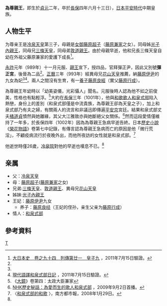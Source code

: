 {{japanese|japanese=為尊 親王|kana=ためたか しんのう|romaji=Tametaka Shinnō|舊寫 =為尊 親王|}}
'''為尊親王'''{{BD|977年||1002年|7月25日|T}}，即生於[[貞元_(圓融天皇)|貞元]]二年，卒於[[長保|長保]]四年六月十三日），[[日本|日本]][[平安時代|平安時代]]中期皇族。
==人物生平==
为尊亲王是[[冷泉天皇|冷泉天皇]]第三子，母親是[[女御|女御]][[藤原超子|藤原超子]]（[[藤原兼家|藤原兼家]]之女）。同母姊[[光子內親王|光子內親王]]，同母兄[[三條天皇|三條天皇]]，同母弟[[敦道親王|敦道親王]]。由於母親早逝，他和兄長三條天皇自幼在外祖父藤原兼家的愛護下成長<ref name= dainihonsi >[http://miko.org/~uraki/kuon/furu/text/dainihonsi/dns094.htm#02a 大日本史　卷之九十四　列傳第廿一　皇子九] {{Wayback|url=http://miko.org/~uraki/kuon/furu/text/dainihonsi/dns094.htm#02a |date=20100713083917 }}，2011年7月15日驗證。{{ja}}</ref>。

[[永祚_(日本)|永祚]]元年（989年）十一月元服、[[親王|親王]]宣下，授四品，官拜彈正尹，因此又別號'''彈正宮'''，後晉為二品<ref name= dainihonsi />。[[正曆_(一條天皇)|正曆]]三年（993年）經異母兄[[花山天皇|花山天皇]]推薦，納[[藤原伊尹|藤原伊尹]]的九女為妃<ref name= dainihonsi /><ref name=sankouan>[http://sankouan.sub.jp/izumisikibunikki-yaku.htm 現代語譯和泉式部日記] {{Wayback|url=http://sankouan.sub.jp/izumisikibunikki-yaku.htm |date=20110630110645 }}，2011年7月15日驗證。{{ja}}</ref>。兩人之間沒有生育，有一[[養子|養子]][[藤原良經|藤原良經]]（實父[[藤原行成|藤原行成]]）。

為尊親王年幼時以「幼美姿儀，光彩懾人」聞名。元服後時人認為他不如之前俊美，性格也有點輕浮。<ref>《[[大鏡|大鏡]]》卷第四：太政大臣兼家</ref>大約在[[長保|長保]]三年（1001年），他與[[和歌|和歌]][[歌人|歌人]][[和泉式部|和泉式部]]陷入熱戀，身份上的差別（和泉式部僅是中流貴族，為尊親王卻為天皇之子），加上和泉式部乃有夫之婦，有關兩人的流言和非議迅即傳遍[[平安京|平安京]]宮廷。結果和泉式部丈夫[[橘道貞|橘道貞]]憤然與她離緣，其父大江雅致亦與她斷絕父女關係。<ref name=NHK>[http://www.nhk.or.jp/historia/backnumber/16.html NHK歷史秘話：為愛而生的歌人和泉式部] {{Wayback|url=http://www.nhk.or.jp/historia/backnumber/16.html |date=20110816135458 }}，2009年9月2日首播。{{Ja}}</ref>然而這段愛情僅維持了一年多，於長保四年（1002年）因為為尊親王急病早逝告終。日本[[歷史小說|歷史小說]]《[[榮花物語|榮花物語]]》卷第七中記錄，有傳言認為尊親王急病而亡的原因是他「微行荒淫」，不顧疫病流行於夜晚外出，而他所夜訪的女性就是和泉式部。<ref name=south1>〈[http://www.jpwind.com/JP/Culture/20080129000421.html 和泉式部的和歌] {{Wayback|url=http://www.jpwind.com/JP/Culture/20080129000421.html |date=20090214112935 }}〉，南方都市報，2008年1月29日。</ref>

他逝世時僅26歲，[[冷泉天皇|冷泉院]]對他的早逝也嘆息不已。<ref name= dainihonsi />

==亲属==
* 父：[[冷泉天皇|冷泉天皇]]
* 母：[[藤原超子|藤原超子]]([[藤原兼家|藤原兼家]]之女)
* 兄弟:[[三條天皇|三條天皇]]、[[敦道親王|敦道親王]]、異母兄[[花山天皇|花山天皇]]
* 姊妹:[[光子內親王|光子內親王]]
* 王妃：[[藤原伊尹|藤原伊尹]]九女
**养子：[[藤原良经|藤原良经]]（王妃的侄孙，亲生父亲为[[藤原行成|藤原行成]]）
* 情人：[[和泉式部|和泉式部]]

==參考資料==
<div class="references-small">
<references/>
</div>

[[category:平安時代親王|T]]